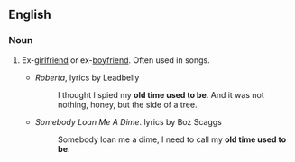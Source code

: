 ==English==

===Noun===
{{en-noun|sg=[[old]] [[time]] [[used]] [[to]] [[be]]|pl=old time used to be's}}

# {{context|idiom|euphemism}} Ex-[[girlfriend]] or ex-[[boyfriend]]. Often used in songs.
#*''Roberta'', lyrics by Leadbelly
#*:I thought I spied my '''old time used to be'''. And it was not nothing, honey, but the side of a tree.
#*''Somebody Loan Me A Dime''. lyrics by Boz Scaggs
#*:Somebody loan me a dime, I need to call my '''old time used to be'''.